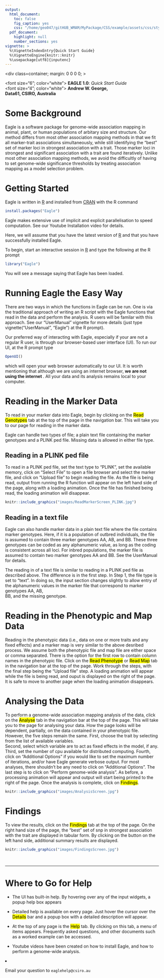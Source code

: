 ```yaml
---
output:
  html_document:
    toc: false
    fig_caption: yes
    css: "/home/geo047/gitHUB_WMAM/MyPackage/CSS/example/assets/css/styles.css"
  pdf_document:
    highlight: null
    number_sections: yes
vignette: >
  %\VignetteIndexEntry{Quick Start Guide}
  %\VignetteEngine{knitr::knitr}
  %\usepackage[utf8]{inputenc}
---
```

<head>
<meta charset=utf-8>
<meta http-equiv=X-UA-Compatible content="IE=edge">
<title>One-column fixed-width responsive layout</title>
<meta name=viewport content="width=device-width, initial-scale=1">
<meta name=Description lang=en content="ADD SITE DESCRIPTION">
<meta name=author content="ADD AUTHOR INFORMATION">
<meta name=robots content="index, follow">
</head>
<body>
<div class=container; margin: 0 0 0 0; >
<div class=header >
<font size="6"; color="white"> <b>EAGLE 1.0</b>: <i>Quick Start Guide</i> </font>
<br>
<font size="4"; color="white">  <b>  Andrew W. George, </b>  <br>
<b> Data61, CSIRO, Australia </b> </font>
</div>
<div class=content>
<div class=main>
<h1><b> Some Background </b> </h1>
<p>
Eagle is a software package for genome-wide association mapping in animal, plant, or human populations of arbitary size and structure.  Our method differs from most other association mapping methods in that we fit all marker-trait associations simultaneously, while still identifying the "best" set of marker loci in strongest association with a trait. Those marker loci in strongest and significant association with a trait are found iteratively.  Unlike most other association mapping methods, we avoid the difficultly of having to set genome-wide significance thresholds by  treating association mapping as a model selection problem. 
</p>

<h1><b> Getting Started </b> </h1>
<p>
Eagle is written in  [R](https://www.r-project.org/about.html) and  installed from [CRAN](https://cran.r-project.org) with the R command
```r
install.packages("Eagle")
```

Eagle makes extensive use of implicit and explicit parallelisation to speed computation.  See our Youtube Installation video for details. 

Here, we will assume that you have the latest version of [R](https://www.r-project.org/about.html) and that you have successfully installed Eagle. 

To begin, start an interactive session in [R](https://www.r-project.org/about.html) and type the following at the R prompt
```r
library("Eagle")
```
</p>

<p>
You will see a message saying that Eagle has been loaded. 
</p>

<h1> <b> Running Eagle the Easy Way </b> </h1>
<p>
There are two ways in which the functions in Eagle can be run. One is via the traditional approach of writing an R script with 
the Eagle functions that read in the data and perform the analysis. R users will be familar with this approach. See our "UserManual" vignette  for more details (just 
type vignette("UserManual", "Eagle") at the R prompt). 
</p>

<p>
Our preferred way of interacting with Eagle, especially if your are not a regular R user,  is through our browser-based user interface (UI). 
To run our UI, at the R prompt type 
</p>
```r
OpenUI()
```
<p>
which will open your web browser automatically to our UI.   It is worth mentioning that although we are 
using an internet browser, <b> we are not using the internet </b>. All your data and its analysis remains local to your computer. 
</p>

<h1><b> Reading in the Marker Data </b></h1>
<p>
To read in your marker data into Eagle, begin by clicking on the  <mark>Read Genotypes</mark> tab at the top of the page in the navigation bar.  This will take you to our page for reading in the marker data. 
</p>
<p>
Eagle can handle two types of file; a plain text file containing the marker genotypes and a PLINK ped file. 
Missing data is allowed in either file type.  
</p>

<h2>Reading in a PLINK ped file</h2>

<p> To read in a PLINK ped file, set the text type to "PLINK", set the available memory, click on "Select File" 
to open a file browser and select the marker file, and click on "Upload file" to begin reading the file. 
As the file is being read, output from running the R function will appear on the left hand side of the page, 
along with a loading animation. Once the file has finished being read, the loading animation will disappear.
</p>


```r
knitr::include_graphics("images/ReadMarkerScreen_PLINK.jpg")
```


<h2>Reading in a text file</h2>

Eagle can also handle marker data in a plain text file where the file contains marker genotypes. 
Here, if it is a  population of outbred individuals, the file is assumed to contain three marker genotypes 
AA, AB, and BB. These three genotypes can be coded as any alphanumeric value, as long as the coding is 
consistent across all loci. For inbred populations, the marker file is assumed to contain two 
marker genotypes AA and BB. See the UserManual for details. 


The reading in of a text file is similar to reading in a PLINK ped file as described above. 
The difference is in the first step. In Step 1, the file type is set to "text". 
In doing so, the input section changes slightly to 
allow entry of the alphanumeric values in the marker file that correspond to marker genotypes AA, AB,   
BB, and the missing genotype. 


<h1><b> Reading in the Phenotypic and Map Data </b></h1>

<p>
Reading in the phenotypic data (i.e., data on one or more traits and any fixed effects) and a 
marker map is very similar to the above desribed process. We assume both the phenotypic file and map file 
are either space or comma separated. There is the option for the first row to contain column names in 
the phenotypic file. Click on the 
<mark>Read Phenotype</mark> or <mark>Read Map</mark> tab in the navigation bar at the top of the page. Work 
through the steps, with the final step being the "Upload file" step. A loading animation will appear while the file is being read, and ouput is displayed on the right of the page. It is safe to move to another page when the 
loading animation disappears. 
</p>

<h1><b> Analysing the Data </b></h1>
To perform a genome-wide association mapping analysis of the data, click on the <mark>Analyse</mark> tab 
in the navigation bar at the top of the page.  This will take you to the page for analysing your data. 
How the page looks will be dependent, partially, on the data contained in your phenotypic file. However, 
the five steps remain the same. First, choose the trait by selecting from the list of available  variables.  
Second, select which variable are to act as fixed effects in the model, if any. 
Third,  set the number of cpu available for distributed computing.  Fourth, 
click on "Additional Options" if you would like to set the maximum number of iterations, 
and/or have Eagle generate verbose output.  For most analyses, there shouldn't be any need to click on 
"Additional Options".  The last step is to click on "Perform genome-wide analysis". As before, a 
processing animation will appear and output will start being printed to the right of the page. Once the 
analysis is complete, click on <mark>Findings</mark>. 

 
```r
knitr::include_graphics("images/AnalysisScreen.jpg")
```


<h1><b> Findings </b></h1>
To view the results, click on the <mark>Findings</mark> tab at the top of the page. On the right hand size 
of the page, the "best" set of snp in strongest association with the trait are displayed in tabular form. 
By clicking on the  button on the left hand side, additional summary results are displayed. 


```r
knitr::include_graphics("images/FindingsScreen.jpg")
```

<br>
<hr>
<h1><b>Where to Go for Help</b></h1>
<ul>
<li><p>The UI has built-in help. By hovering over any of the input widgets, a popup help box appears</p>  </li>
<li><p> Detailed help is available on every page. Just hover the cursor over the <mark>Details</mark> bar and 
a popup box with a detailed description will appear.</p></li>
<li><p>At the top of any page is the <mark>Help</mark> tab. By clicking on this tab, a menu of items appears. 
Frequently asked questions, and other documents such as a worked example can be accessed.</p>  </li>
<li> <p>Youtube videos have been created on how to install Eagle, and how to perform a genome-wide analysis.
</p> </ul>
<li><p> Email your question to <code>eaglehelp@csiro.au</code> </p></li>
</p>


